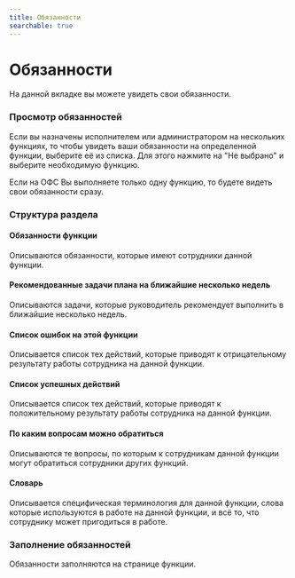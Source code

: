```yaml
---
title: Обязанности
searchable: true
---
```


# Обязанности

На данной вкладке вы можете увидеть свои обязанности.

### Просмотр обязанностей

Если вы назначены исполнителем или администратором на нескольких функциях, то чтобы увидеть ваши обязанности на определенной функции, выберите её из списка. Для этого нажмите на "Не выбрано" и выберите необходимую функцию.

Если на ОФС Вы выполняете только одну функцию, то будете видеть свои обязанности сразу.

### Структура раздела

#### Обязанности функции

Описываются обязанности, которые имеют сотрудники данной функции.

#### Рекомендованные задачи плана на ближайшие несколько недель

Описываются задачи, которые руководитель рекомендует выполнить в ближайшие несколько недель.

#### Список ошибок на этой функции

Описывается список тех действий, которые приводят к отрицательному результату работы сотрудника на данной функции.

#### Список успешных действий

Описывается список тех действий, которые приводят к положительному результату работы сотрудника на данной функции.

#### По каким вопросам можно обратиться

Описываются те вопросы, по которым к сотрудникам данной функции могут обратиться сотрудники других функций.

#### Словарь

Описывается специфическая терминология для данной функции, слова которые используются в работе на данной функции, и всё то, что сотруднику может пригодиться в работе.

### Заполнение обязанностей

Обязанности заполняются на странице функции.